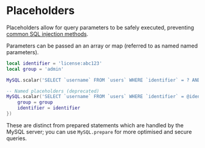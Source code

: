 # Placeholders

Placeholders allow for query parameters to be safely executed, preventing [common SQL injection methods](https://bobby-tables.com/).

Parameters can be passed an an array or map (referred to as named named parameters).

```lua
local identifier = 'license:abc123'
local group = 'admin'

MySQL.scalar('SELECT `username` FROM `users` WHERE `identifier` = ? AND `group` = ?', { identifier, group })

-- Named placeholders (deprecated)
MySQL.scalar('SELECT `username` FROM `users` WHERE `identifier` = @identifier AND `group` = @group', {
    group = group
    identifier = identifier
})
```

These are distinct from prepared statements which are handled by the MySQL server; you can use `MySQL.prepare` for more optimised and secure queries.
